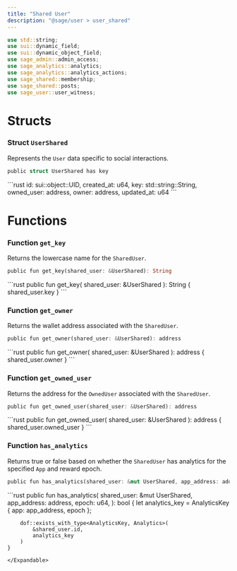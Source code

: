 ```yaml
---
title: "Shared User"
description: "@sage/user > user_shared"
---
```


```rust
use std::string;
use sui::dynamic_field;
use sui::dynamic_object_field;
use sage_admin::admin_access;
use sage_analytics::analytics;
use sage_analytics::analytics_actions;
use sage_shared::membership;
use sage_shared::posts;
use sage_user::user_witness;
```

# Structs

### Struct `UserShared`

Represents the `User` data specific to social interactions.

```rust
public struct UserShared has key
```

<Expandable title="Fields">
  ```rust
    id: sui::object::UID,
    created_at: u64,
    key: std::string::String,
    owned_user: address,
    owner: address,
    updated_at: u64
  ```
</Expandable>

# Functions

### Function `get_key`

Returns the lowercase name for the `SharedUser`.

```rust
public fun get_key(shared_user: &UserShared): String
```

<Expandable title="Implementation">
  ```rust
    public fun get_key(
        shared_user: &UserShared
    ): String {
        shared_user.key
    }
  ```
</Expandable>

### Function `get_owner`

Returns the wallet address associated with the `SharedUser`.

```rust
public fun get_owner(shared_user: &UserShared): address
```

<Expandable title="Implementation">
  ```rust
    public fun get_owner(
        shared_user: &UserShared
    ): address {
        shared_user.owner
    }
  ```
</Expandable>

### Function `get_owned_user`

Returns the address for the `OwnedUser` associated with the `SharedUser`.

```rust
public fun get_owned_user(shared_user: &UserShared): address
```

<Expandable title="Implementation">
  ```rust
    public fun get_owned_user(
        shared_user: &UserShared
    ): address {
        shared_user.owned_user
    }
  ```
</Expandable>

### Function `has_analytics`

Returns true or false based on whether the `SharedUser` has analytics for the specified `App` and reward epoch.

```rust
public fun has_analytics(shared_user: &mut UserShared, app_address: address, epoch: u64,): bool
```

<Expandable title="Implementation">
  ```rust
    public fun has_analytics(
        shared_user: &mut UserShared,
        app_address: address,
        epoch: u64,
    ): bool {
        let analytics_key = AnalyticsKey {
            app: app_address,
            epoch
        };

        dof::exists_with_type<AnalyticsKey, Analytics>(
            &shared_user.id,
            analytics_key
        )
    }
  ```
</Expandable>
